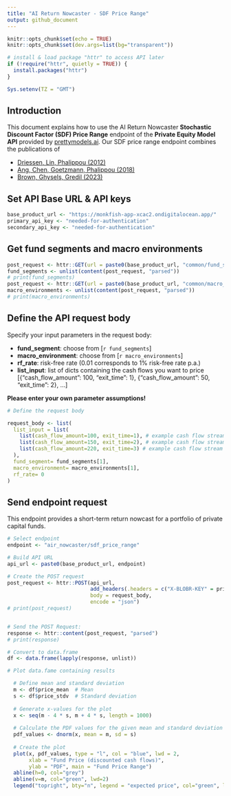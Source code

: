 ```yaml
---
title: "AI Return Nowcaster - SDF Price Range"
output: github_document
---
```


```r
knitr::opts_chunk$set(echo = TRUE)
knitr::opts_chunk$set(dev.args=list(bg="transparent"))

# install & load package "httr" to access API later
if (!require("httr", quietly = TRUE)) {
  install.packages("httr")
}

Sys.setenv(TZ = "GMT")

```

## Introduction

This document explains how to use the AI Return Nowcaster **Stochastic Discount Factor (SDF) Price Range** endpoint of the **Private Equity Model API** provided by [prettymodels.ai](https://prettymodels.ai).
Our SDF price range endpoint combines the publications of

- [Driessen, Lin, Phalippou (2012)](https://doi.org/10.1017/S0022109012000221)
- [Ang, Chen, Goetzmann, Phalippou (2018)](https://doi.org/10.1111/jofi.12688)
- [Brown, Ghysels, Gredil (2023)](https://doi.org/10.1093/rfs/hhac045)

## Set API Base URL & API keys

```r
base_product_url <- "https://monkfish-app-xcac2.ondigitalocean.app/"
primary_api_key <- "needed-for-authentication"
secondary_api_key <- "needed-for-authentication"

```

## Get fund segments and macro environments

```r

post_request <- httr::GET(url = paste0(base_product_url, "common/fund_segments"))
fund_segments <- unlist(content(post_request, "parsed"))
# print(fund_segments)
post_request <- httr::GET(url = paste0(base_product_url, "common/macro_environments"))
macro_environments <- unlist(content(post_request, "parsed"))
# print(macro_environments)

```

## Define the API request body

Specify your input parameters in the request body:

- **fund_segment**: choose from [`r fund_segments`]
- **macro_environment**: choose from [`r macro_environments`]
- **rf_rate**: risk-free rate (0.01 corresponds to 1% risk-free rate p.a.)
- **list_input**: list of dicts containing the cash flows you want to price [{"cash_flow_amount": 100, "exit_time": 1}, {"cash_flow_amount": 50, "exit_time": 2}, ...]

**Please enter your own parameter assumptions!**

```r

# Define the request body

request_body <- list(
  list_input = list(
    list(cash_flow_amount=100, exit_time=1), # example cash flow stream
    list(cash_flow_amount=150, exit_time=2), # example cash flow stream
    list(cash_flow_amount=220, exit_time=3) # example cash flow stream
  ),
  fund_segment= fund_segments[1],
  macro_environment= macro_environments[1],
  rf_rate= 0
)

```

## Send endpoint request

This endpoint provides a short-term return nowcast for a portfolio of private capital funds.

```r

# Select endpoint
endpoint <- "air_nowcaster/sdf_price_range"

# Build API URL
api_url <- paste0(base_product_url, endpoint)

# Create the POST request
post_request <- httr::POST(api_url,
                           add_headers(.headers = c("X-BLOBR-KEY" = primary_api_key)),
                           body = request_body,
                           encode = "json")
# print(post_request)


# Send the POST Request:
response <- httr::content(post_request, "parsed")
# print(response)

# Convert to data.frame
df <- data.frame(lapply(response, unlist))

# Plot data.fame containing results

  # Define mean and standard deviation
  m <- df$price_mean  # Mean
  s <- df$price_stdv  # Standard deviation
  
  # Generate x-values for the plot
  x <- seq(m - 4 * s, m + 4 * s, length = 1000)
  
  # Calculate the PDF values for the given mean and standard deviation
  pdf_values <- dnorm(x, mean = m, sd = s)
  
  # Create the plot
  plot(x, pdf_values, type = "l", col = "blue", lwd = 2,
       xlab = "Fund Price (discounted cash flows)", 
       ylab = "PDF", main = "Fund Price Range")
  abline(h=0, col="grey")
  abline(v=m, col="green", lwd=2)
  legend("topright", bty="n", legend = "expected price", col="green", lwd=2, lty=1)


```


